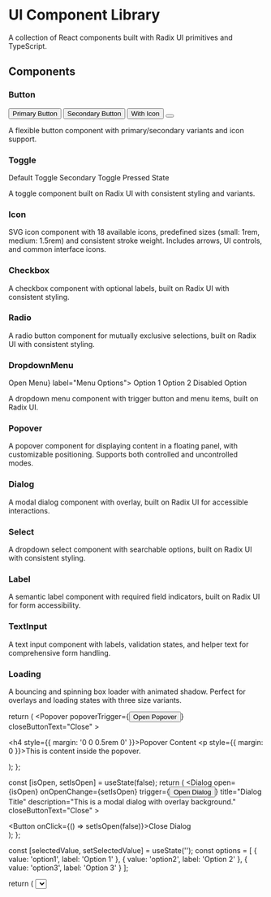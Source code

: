 
<Meta title="Introduction" />

# UI Component Library

A collection of React components built with Radix UI primitives and TypeScript.

## Components

<div className="component-grid">
  <div className="component-item">
    <h3>Button</h3>
    <div className="component-examples">
      <Button>Primary Button</Button>
      <Button variant="secondary">Secondary Button</Button>
      <Button icon="arrow-right">With Icon</Button>
      <Button icon="arrow-up" />
    </div>
    <p>A flexible button component with primary/secondary variants and icon support.</p>
  </div>

<div className="component-item">
  <h3>Toggle</h3>
  <div className="component-examples">
    <Toggle>Default Toggle</Toggle>
    <Toggle variant="secondary">Secondary Toggle</Toggle>
    <Toggle pressed>Pressed State</Toggle>
  </div>
  <p>
    A toggle component built on Radix UI with consistent styling and variants.
  </p>
</div>

<div className="component-item">
  <h3>Icon</h3>
  <div className="component-examples">
    <Icon name="arrow-right" size="small" />
    <Icon name="star" size="small" />
    <Icon name="mail" size="small" />
    <Icon name="shopping-basket" size="medium" />
    <Icon name="music" size="medium" />
    <Icon name="lock" size="medium" />
  </div>
  <p>
    SVG icon component with 18 available icons, predefined sizes (small: 1rem, medium: 1.5rem) and
    consistent stroke weight. Includes arrows, UI controls, and common interface icons.
  </p>
</div>

<div className="component-item">
  <h3>Checkbox</h3>
  <div className="component-examples">
    <Checkbox />
    <Checkbox label="With Label" />
    <Checkbox label="Checked" defaultChecked />
    <Checkbox label="Disabled" disabled />
  </div>
  <p>
    A checkbox component with optional labels, built on Radix UI with consistent
    styling.
  </p>
</div>

<div className="component-item">
  <h3>Radio</h3>
  <div className="component-examples">
    <RadioGroup defaultValue="option2">
      <Radio value="option1" label="Option 1" />
      <Radio value="option2" label="Option 2" />
      <Radio value="option3" label="Option 3" />
    </RadioGroup>
  </div>
  <p>
    A radio button component for mutually exclusive selections, built on Radix
    UI with consistent styling.
  </p>
</div>

<div className="component-item">
  <h3>DropdownMenu</h3>
  <div className="component-examples">
    <DropdownMenu trigger={<Button>Open Menu</Button>} label="Menu Options">
      <DropdownMenuItem>Option 1</DropdownMenuItem>
      <DropdownMenuItem>Option 2</DropdownMenuItem>
      <DropdownMenuItem disabled>Disabled Option</DropdownMenuItem>
    </DropdownMenu>
  </div>
  <p>
    A dropdown menu component with trigger button and menu items, built on Radix
    UI.
  </p>
</div>

<div className="component-item">
  <h3>Popover</h3>
  <div className="component-examples">
    <PopoverExample />
  </div>
  <p>
    A popover component for displaying content in a floating panel, with
    customizable positioning. Supports both controlled and uncontrolled modes.
  </p>
</div>

  <div className="component-item">
    <h3>Dialog</h3>
    <div className="component-examples">
      <DialogExample />
    </div>
    <p>A modal dialog component with overlay, built on Radix UI for accessible interactions.</p>
  </div>

  <div className="component-item">
    <h3>Select</h3>
    <div className="component-examples">
      <SelectExample />
    </div>
    <p>A dropdown select component with searchable options, built on Radix UI with consistent styling.</p>
  </div>

  <div className="component-item">
    <h3>Label</h3>
    <div className="component-examples">
      <Label text="Basic Label" />
      <Label text="Required Field" isRequired />
      <Label text="Form Label" htmlFor="example-input" />
    </div>
    <p>A semantic label component with required field indicators, built on Radix UI for form accessibility.</p>
  </div>

  <div className="component-item">
    <h3>TextInput</h3>
    <div className="component-examples">
      <TextInput label="Email" placeholder="Enter your email..." />
    </div>
    <p>A text input component with labels, validation states, and helper text for comprehensive form handling.</p>
  </div>

  <div className="component-item">
    <h3>Loading</h3>
    <div className="component-examples" style={{ backgroundColor: 'rgba(0, 0, 0, 0.2)', padding: '24px', borderRadius: '8px', gap: '24px', alignItems: 'flex-end' }}>
      <Loading size="small" />
      <Loading size="medium" />
      <Loading size="large" />
    </div>
    <p>A bouncing and spinning box loader with animated shadow. Perfect for overlays and loading states with three size variants.</p>
  </div>
</div>

  return (
    <Popover
      popoverTrigger={<Button>Open Popover</Button>}
      closeButtonText="Close"
    >
      <div>
        <h4 style={{ margin: '0 0 0.5rem 0' }}>Popover Content</h4>
        <p style={{ margin: 0 }}>This is content inside the popover.</p>
      </div>
    </Popover>
  );
};

  const [isOpen, setIsOpen] = useState(false);
  return (
    <Dialog
      open={isOpen}
      onOpenChange={setIsOpen}
      trigger={<Button>Open Dialog</Button>}
      title="Dialog Title"
      description="This is a modal dialog with overlay background."
      closeButtonText="Close"
    >
      <div>
        <Button onClick={() => setIsOpen(false)}>Close Dialog</Button>
      </div>
    </Dialog>
  );
};

  const [selectedValue, setSelectedValue] = useState('');
  const options = [
    { value: 'option1', label: 'Option 1' },
    { value: 'option2', label: 'Option 2' },
    { value: 'option3', label: 'Option 3' }
  ];
  
  return (
    <Select
      options={options}
      value={selectedValue}
      onChange={setSelectedValue}
      placeholder="Select an option..."
    />
  );
};


<style>
  {`
  .component-grid {
    display: grid;
    grid-template-columns: repeat(auto-fit, minmax(300px, 1fr));
    gap: 2rem;
    margin-top: 2rem;
  }

  .component-item {
    padding: 1.5rem;
    border: 1px solid var(--color-border);
    border-radius: 8px;
    background: var(--color-muted);
  }

  .component-item h3 {
    margin-top: 0;
    margin-bottom: 1rem;
    color: var(--color-foreground);
  }

  .component-examples {
    display: flex;
    flex-wrap: wrap;
    gap: 0.75rem;
    margin-bottom: 1rem;
    align-items: center;
  }

  .component-item p {
    margin: 0;
    color: var(--color-muted-foreground);
    font-size: 14px;
    line-height: 1.5;
  }

  @media screen and (max-width: 768px) {
    .component-grid {
      grid-template-columns: 1fr;
      gap: 1.5rem;
    }
    
    .component-examples {
      flex-direction: column;
      align-items: flex-start;
    }
  }
  `}
</style>
